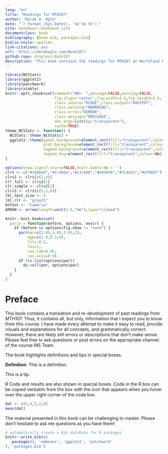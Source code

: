 ```yaml
--- 
lang: "en"
title: "Readings for MTH107"
author: "Derek H. Ogle"
date: "`r format (Sys.Date(), '%d %b %Y')`"
site: bookdown::bookdown_site
documentclass: book
bibliography: [book.bib, packages.bib]
biblio-style: apalike
link-citations: yes
url: 'http\://derekogle.com/Book107/'
github-repo: droglenc/Book107
description: "This book contains the readings for MTH107 at Northland College."
---
```


```r
library(NCStats)
library(ggplot2)
library(patchwork)
library(xtable)
knitr::opts_chunk$set(comment="#R>  ",message=FALSE,warning=FALSE,
                      fig.align='center',fig.width=3.5,fig.height=3.5,
                      class.source="RCODE",class.output="ROUTPUT",
                      class.warning="RWARNING",
                      class.error="RERROR",
                      class.message="RMESSAGE",
                      dev.args=list(bg="transparent"),
                      cache=TRUE)
theme_NCStats <- function() {
  NCStats::theme_NCStats() +
  ggplot2::theme(panel.background=element_rect(fill="transparent",colour=NA),
                 plot.background=element_rect(fill="transparent",colour=NA),
                 legend.background=element_rect(fill="transparent",colour=NA),
                 legend.key=element_rect(fill="transparent",colour=NA))
}

options(show.signif.stars=FALSE,knitr.kable.NA = '')
clrs <- c("#1dabe6","#1c366a","#c3ced0","#e43034","#fc4e51","#af060f")
clrs2 <- clrs[c(1,4)]
clr_full <- clrs2[1]
clr_simple <- clrs2[2]
clrs3 <- clrs[c(5,2,6)]
lbl_text_size <- 4
lbl_clr <- "gray25"
khfont <- "Cambria"
ARROW <- arrow(length=unit(1.5,"mm"),type="closed")

knitr::knit_hooks$set(
  par1a = function(before, options, envir) {
    if (before && options$fig.show != "none") {
      par(mar=c(3.05,3.05,3.05,2),
          mgp=c(1.9,0.3,0),
          tcl=-0.2,
          las=1,
          cex.lab=0.95,
          cex.axis=0.9)
      if (is.list(options$par))
        do.call(par, options$par)
    }
  }
)
```

# Preface {-}
This book contains a translation and re-development of past readings from MTH107. Thus, it contains all, but only, information that I expect you to know from this course. I have made every attempt to make it easy to read, provide visuals and explanations for all concepts, and grammatically correct. However, there are likely still errors or descriptions that don't make sense. Please feel free to ask questions or post errors on the appropriate channel of the course MS Team.

The book highlights definitions and tips in special boxes.

::: {.defn data-latex=""}
**Definition**: This is a definition.
:::

::: {.tip data-latex=""}
This is a tip.
:::

R Code and results are also shown in special boxes. Code in the R box can be copied verbatim from the box with the icon that appears when you hover over the upper right corner of the code box.

```r
dat <- c(3,4,5,2,8)
mean(dat)
```

The material presented in this book can be challenging to master. Please don't hesitate to ask me questions as you have them!

```r
# automatically create a bib database for R packages
knitr::write_bib(c(
  .packages(), 'emmeans', 'ggplot2', 'patchwork'
), 'packages.bib')
```
